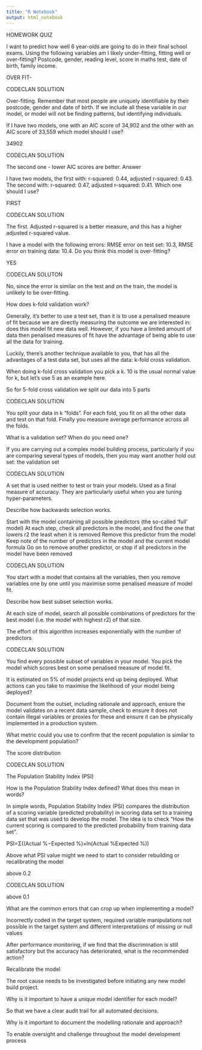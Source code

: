 ```yaml
---
title: "R Notebook"
output: html_notebook
---
```



HOMEWORK QUIZ

I want to predict how well 6 year-olds are going to do in their final school exams. Using the following variables am I likely under-fitting, fitting well or over-fitting? Postcode, gender, reading level, score in maths test, date of birth, family income.

  OVER FIT- 
  
CODECLAN SOLUTION

Over-fitting. Remember that most people are uniquely identifiable by their postcode, gender and date of birth. If we include all these variable in our model, or model will not be finding patterns, but identifying individuals.

If I have two models, one with an AIC score of 34,902 and the other with an AIC score of 33,559 which model should I use?
  
  34902

CODECLAN SOLUTION

The second one - lower AIC scores are better. Answer


I have two models, the first with: r-squared: 0.44, adjusted r-squared: 0.43. The second with: r-squared: 0.47, adjusted r-squared: 0.41. Which one should I use?

  FIRST
  
CODECLAN SOLUTION

The first. Adjusted r-squared is a better measure, and this has a higher adjusted r-squared value.

I have a model with the following errors: RMSE error on test set: 10.3, RMSE error on training data: 10.4. Do you think this model is over-fitting?

  YES
  
CODECLAN SOLUTON 

No, since the error is similar on the test and on the train, the model is unlikely to be over-fitting.

How does k-fold validation work?

  Generally, it’s better to use a test set, than it is to use a penalised measure of fit     because we are directly measuring the outcome we are interested in: does this model fit new data well. However, if you have a limited amount of data then penalised measures of fit have the advantage of being able to use all the data for training.

Luckily, there’s another technique available to you, that has all the advantages of a test data set, but uses all the data: k-fold cross validation.

When doing k-fold cross validation you pick a k. 10 is the usual normal value for k, but let’s use 5 as an example here.

So for 5-fold cross validation we split our data into 5 parts

CODECLAN SOLUTION

You split your data in k “folds”. For each fold, you fit on all the other data and test on that fold. Finally you measure average performance across all the folds.

What is a validation set? When do you need one?

  If you are carrying out a complex model building process, particularly if you are comparing several types of models, then you may want another hold out set: the validation set
  
CODECLAN SOLUTION

A set that is used neither to test or train your models. Used as a final measure of accuracy. They are particularly useful when you are tuning hyper-parameters.

Describe how backwards selection works.

  Start with the model containing all possible predictors (the so-called ‘full’ model)
  At each step, check all predictors in the model, and find the one that lowers r2 the least   when it is removed
  Remove this predictor from the model
  Keep note of the number of predictors in the model and the current model formula
  Go on to remove another predictor, or stop if all predictors in the model have been removed
  
CODECLAN SOLUTION

You start with a model that contains all the variables, then you remove variables one by one until you maximise some penalised measure of model fit.
  
Describe how best subset selection works.

  At each size of model, search all possible combinations of predictors for the best model    (i.e. the model with highest r2) of that size.

The effort of this algorithm increases exponentially with the number of predictors

CODECLAN SOLUTION

You find every possible subset of variables in your model. You pick the model which scores best on some penalised measure of model fit.

It is estimated on 5% of model projects end up being deployed. What actions can you take to maximise the likelihood of your model being deployed? 

Document from the outset, including rationale and approach, ensure the model validates on a recent data sample, check to ensure it does not contain illegal variables or proxies for these and ensure it can be physically implemented in a production system.

What metric could you use to confirm that the recent population is similar to the development population?

The score distribution

CODECLAN SOLUTION

The Population Stability Index (PSI)

How is the Population Stability Index defined? What does this mean in words?

In simple words, Population Stability Index (PSI) compares the distribution of a scoring variable (predicted probability) in scoring data set to a training data set that was used to develop the model. The idea is to check “How the current scoring is compared to the predicted probability from training data set”.

PSI=Σ((Actual %−Expected %)×ln(Actual %Expected %))

Above what PSI value might we need to start to consider rebuilding or recalibrating the model

above 0.2

CODECLAN SOLUTION

above 0.1

What are the common errors that can crop up when implementing a model?

Incorrectly coded in the target system, required variable manipulations not possible in the target system and different interpretations of missing or null values

After performance monitoring, if we find that the discrimination is still satisfactory but the accuracy has deteriorated, what is the recommended action?

Recalibrate the model

The root cause needs to be investigated before initiating any new model build project.

Why is it important to have a unique model identifier for each model?

So that we have a clear audit trail for all automated decisions.

Why is it important to document the modelling rationale and approach?

To enable oversight and challenge throughout the model development process
